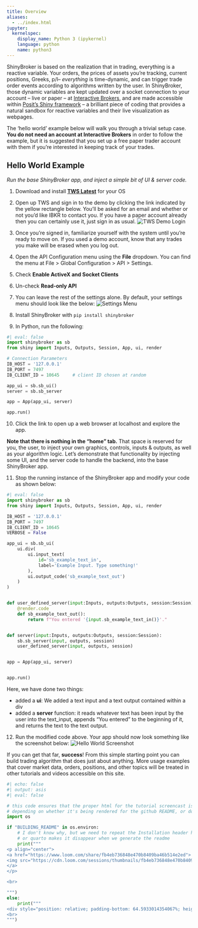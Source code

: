 ```yaml
---
title: Overview
aliases:
  - ../index.html
jupyter:
  kernelspec:
    display_name: Python 3 (ipykernel)
    language: python
    name: python3
---
```


ShinyBroker is based on the realization that in trading, everything is a
reactive variable. Your orders, the prices of assets you're tracking, current
positions, Greeks, p/l-- *everything* is time-dynamic, and can trigger trade
order events according to algorithms written by the user. In ShinyBroker, those
dynamic variables are kept updated over a socket connection to your account --
live or paper -- at [Interactive Brokers](https://www.interactivebrokers
.com/en/trading/ib-api.php), and are made accessible within [Posit's Shiny
framework](https://shiny.posit.co/) -- a brilliant piece of coding that provides
 a natural sandbox for reactive variables and their live visualization as
 webpages.

The 'hello world' example below will walk you through a trivial setup case.
**You do not need an account at Interactive Brokers** in order to follow the
example, but it is suggested that you set up a free paper trader account with
them if you're interested in keeping track of your trades.


## Hello World Example
*Run the base ShinyBroker app, and inject a simple bit of UI & server code.*

1) Download and install [**TWS Latest**](https://www.interactivebrokers
.com/en/trading/tws.php#:~:text=TWS%20SOFTWARE) for your OS

2) Open up TWS and sign in to the demo by clicking the link indicated by the
yellow rectangle below. You'll be asked for an email and whether or not you'd
like IBKR to contact you. If you have a paper account already then you can
certainly use it, just sign in as usual.
![TWS Demo Login](data/tws_demo_login)

3) Once you're signed in, familiarize yourself with the system until you're
ready to move on. If you used a demo account, know that any trades you make will
 be erased when you log out.

4) Open the API Configuration menu using the **File** dropdown. You can find the
 menu at File > Global Configuration > API > Settings.

5) Check **Enable ActiveX and Socket Clients**

6) Un-check **Read-only API**

7) You can leave the rest of the settings alone. By default, your settings menu
should look like the below:
![Settings Menu](data/api_config)

8) Install ShinyBroker with `pip install shinybroker`

9) In Python, run the following:

```python
#| eval: false
import shinybroker as sb
from shiny import Inputs, Outputs, Session, App, ui, render

# Connection Parameters
IB_HOST = '127.0.0.1'
IB_PORT = 7497
IB_CLIENT_ID = 10645     # client ID chosen at random

app_ui = sb.sb_ui()
server = sb.sb_server

app = App(app_ui, server)

app.run()
```

10) Click the link to open up a web browser at localhost and explore the app.

**Note that there is nothing in the "home" tab.** That space is reserved for
you, the user, to inject your own graphics, controls, inputs & outputs, as well
as your algorithm logic. Let's demonstrate that functionality by injecting some
UI, and the server code to handle the backend, into the base ShinyBroker app.

11) Stop the running instance of the ShinyBroker app and modify your code as
shown below:

```python
#| eval: false
import shinybroker as sb
from shiny import Inputs, Outputs, Session, App, ui, render

IB_HOST = '127.0.0.1'
IB_PORT = 7497
IB_CLIENT_ID = 10645
VERBOSE = False

app_ui = sb.sb_ui(
    ui.div(
        ui.input_text(
            id='sb_example_text_in',
            label='Example Input. Type something!'
        ),
        ui.output_code('sb_example_text_out')
    )
)


def user_defined_server(input:Inputs, outputs:Outputs, session:Session):
    @render.code
    def sb_example_text_out():
        return f"You entered '{input.sb_example_text_in()}'."


def server(input:Inputs, outputs:Outputs, session:Session):
    sb.sb_server(input, outputs, session)
    user_defined_server(input, outputs, session)


app = App(app_ui, server)


app.run()
```

Here, we have done two things:

- added a **ui**: We added a text input and a text output contained within a div
- added a **server** function: it reads whatever text has been input by the user
 into the text_input, appends "You entered " to the beginning of it, and returns
  the text to the text output.

12) Run the modified code above. Your app should now look something like the
screenshot below:
![Hello World Screenshot](data/hello_world)

If you can get that far, **success**! From this simple starting point you can
build trading algorithm that does just about anything. More usage examples that
cover market data, orders, positions, and other topics will be treated in other
tutorials and videos accessible on this site.


```python
#| echo: false
#| output: asis
#| eval: false

# this code ensures that the proper html for the tutorial screencast is used,
# depending on whether it's being rendered for the github README, or doc site.
import os

if "BUILDING_README" in os.environ:
    # I don't know why, but we need to repeat the Installation header here.
    # or quarto makes it disappear when we generate the readme
    print("""
<p align="center">
<a href="https://www.loom.com/share/fb4eb736848e470b8409ba46b514e2ed">
<img src="https://cdn.loom.com/sessions/thumbnails/fb4eb736848e470b8409ba46b514e2ed-00001.gif" width="75%">
</a>
</p>

<br>

""")
else:
    print("""
<div style="position: relative; padding-bottom: 64.5933014354067%; height: 0;"><iframe src="https://www.loom.com/embed/fb4eb736848e470b8409ba46b514e2ed?sid=31db7652-43c6-4474-bab3-19dea2170775" frameborder="0" webkitallowfullscreen mozallowfullscreen allowfullscreen style="position: absolute; top: 0; left: 0; width: 100%; height: 100%;"></iframe></div>
<br>
""")

```
